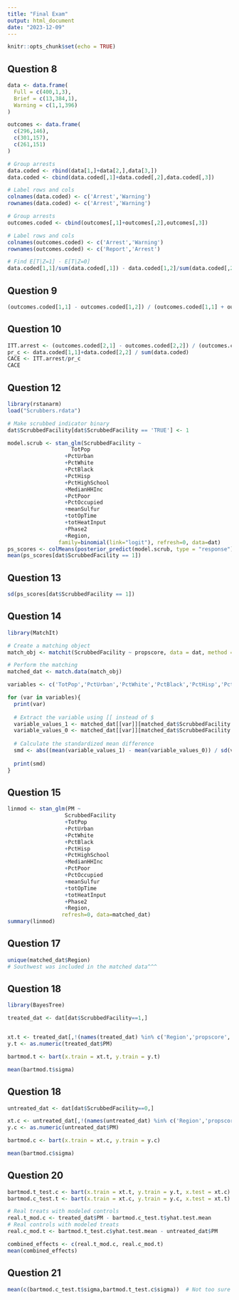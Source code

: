 ---
title: "Final Exam"
output: html_document
date: "2023-12-09"
---

```{r setup, include=FALSE}
knitr::opts_chunk$set(echo = TRUE)
```

## Question 8
```{r}
data <- data.frame(
  Full = c(400,1,3),
  Brief = c(13,384,1),
  Warning = c(1,1,396)
)

outcomes <- data.frame(
  c(296,146),
  c(301,157),
  c(261,151)
)

# Group arrests
data.coded <- rbind(data[1,]+data[2,],data[3,])
data.coded <- cbind(data.coded[,1]+data.coded[,2],data.coded[,3])

# Label rows and cols
colnames(data.coded) <- c('Arrest','Warning')
rownames(data.coded) <- c('Arrest','Warning')

# Group arrests
outcomes.coded <- cbind(outcomes[,1]+outcomes[,2],outcomes[,3])

# Label rows and cols
colnames(outcomes.coded) <- c('Arrest','Warning')
rownames(outcomes.coded) <- c('Report','Arrest')

# Find E[T|Z=1] - E[T|Z=0]
data.coded[1,1]/sum(data.coded[,1]) - data.coded[1,2]/sum(data.coded[,2])

```
## Question 9
```{r}
(outcomes.coded[1,1] - outcomes.coded[1,2]) / (outcomes.coded[1,1] + outcomes.coded[1,2])
```

## Question 10
```{r}
ITT.arrest <- (outcomes.coded[2,1] - outcomes.coded[2,2]) / (outcomes.coded[2,1] + outcomes.coded[2,2])
pr_c <- data.coded[1,1]+data.coded[2,2] / sum(data.coded)
CACE <- ITT.arrest/pr_c
CACE
```

## Question 12
```{r}
library(rstanarm)
load("Scrubbers.rdata")

# Make scrubbed indicator binary
dat$ScrubbedFacility[dat$ScrubbedFacility == 'TRUE'] <- 1

model.scrub <- stan_glm(ScrubbedFacility ~
                    TotPop
                  +PctUrban
                  +PctWhite
                  +PctBlack
                  +PctHisp
                  +PctHighSchool
                  +MedianHHInc
                  +PctPoor
                  +PctOccupied
                  +meanSulfur
                  +totOpTime
                  +totHeatInput
                  +Phase2
                  +Region, 
                family=binomial(link="logit"), refresh=0, data=dat)
ps_scores <- colMeans(posterior_predict(model.scrub, type = "response"))
mean(ps_scores[dat$ScrubbedFacility == 1])
```

## Question 13
```{r}
sd(ps_scores[dat$ScrubbedFacility == 1])
```

## Question 14
```{r}
library(MatchIt)

# Create a matching object
match_obj <- matchit(ScrubbedFacility ~ propscore, data = dat, method = "nearest", ratio = 1)

# Perform the matching
matched_dat <- match.data(match_obj)

variables <- c('TotPop','PctUrban','PctWhite','PctBlack','PctHisp','PctHighSchool','MedianHHInc','PctPoor','PctOccupied','meanSulfur','totOpTime','totHeatInput','Phase2')

for (var in variables){
  print(var)
  
  # Extract the variable using [[ instead of $
  variable_values_1 <- matched_dat[[var]][matched_dat$ScrubbedFacility == 1]
  variable_values_0 <- matched_dat[[var]][matched_dat$ScrubbedFacility == 0]
  
  # Calculate the standardized mean difference
  smd <- abs((mean(variable_values_1) - mean(variable_values_0)) / sd(variable_values_1))
  
  print(smd)
}

```

## Question 15
```{r}
linmod <- stan_glm(PM ~
                  ScrubbedFacility
                  +TotPop
                  +PctUrban
                  +PctWhite
                  +PctBlack
                  +PctHisp
                  +PctHighSchool
                  +MedianHHInc
                  +PctPoor
                  +PctOccupied
                  +meanSulfur
                  +totOpTime
                  +totHeatInput
                  +Phase2
                  +Region, 
                 refresh=0, data=matched_dat)
summary(linmod)
```

## Question 17
```{r}
unique(matched_dat$Region)
# Southwest was included in the matched data^^^
```

## Question 18
```{r}
library(BayesTree)

treated_dat <- dat[dat$ScrubbedFacility==1,]


xt.t <- treated_dat[,!(names(treated_dat) %in% c('Region','propscore','ZIP','PM'))]
y.t <- as.numeric(treated_dat$PM)

bartmod.t <- bart(x.train = xt.t, y.train = y.t)

mean(bartmod.t$sigma)

```

## Question 18
```{r}
untreated_dat <- dat[dat$ScrubbedFacility==0,]

xt.c <- untreated_dat[,!(names(untreated_dat) %in% c('Region','propscore','ZIP','PM'))]
y.c <- as.numeric(untreated_dat$PM)

bartmod.c <- bart(x.train = xt.c, y.train = y.c)

mean(bartmod.c$sigma)

```

## Question 20
```{r}
bartmod.t_test.c <- bart(x.train = xt.t, y.train = y.t, x.test = xt.c)
bartmod.c_test.t <- bart(x.train = xt.c, y.train = y.c, x.test = xt.t)

# Real treats with modeled controls
real.t_mod.c <- treated_dat$PM - bartmod.c_test.t$yhat.test.mean
# Real controls with modeled treats
real.c_mod.t <- bartmod.t_test.c$yhat.test.mean - untreated_dat$PM

combined_effects <- c(real.t_mod.c, real.c_mod.t)
mean(combined_effects)
```

## Question 21
```{r}
mean(c(bartmod.c_test.t$sigma,bartmod.t_test.c$sigma))  # Not too sure this is the right method
```






